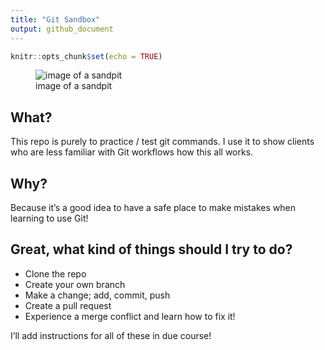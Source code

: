 ---
title: "Git Sandbox"
output: github_document
---

```{r setup, include=FALSE}
knitr::opts_chunk$set(echo = TRUE)
```


![image of a sandpit](https://www.stihl.com/p/images/header_490x170/I-SANDKASTEN_BAUEN-IM-025_rdax_65.jpg)


## What?

This repo is purely to practice / test git commands. I use it to show clients who are less familiar with Git workflows how this all works. 

## Why?

Because it's a good idea to have a safe place to make mistakes when learning to use Git!

## Great, what kind of things should I try to do?

- Clone the repo
- Create your own branch
- Make a change; add, commit, push
- Create a pull request
- Experience a merge conflict and learn how to fix it!

I'll add instructions for all of these in due course! 
